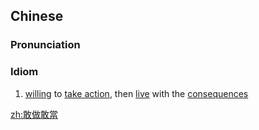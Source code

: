 {{also|敢做敢当}}
==Chinese==
{{zh-forms|s=敢做敢当|type=112}}

===Pronunciation===
{{zh-pron
|m=gǎnzuògǎndāng
|c=gam2 zou6 gam2 dong1
|cat=cy
}}

===Idiom===
{{zh-idiom}}

# [[willing]] to [[take action]], then [[live]] with the [[consequence]]s

[[zh:敢做敢當]]